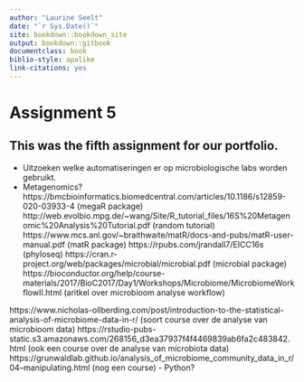```yaml
---
author: "Laurine Seelt"
date: "`r Sys.Date()`"
site: bookdown::bookdown_site
output: bookdown::gitbook
documentclass: book
biblio-style: apalike
link-citations: yes
---
```


# Assignment 5

## This was the fifth assignment for our portfolio.

- Uitzoeken welke automatiseringen er op microbiologische labs worden gebruikt.
- Metagenomics? 
https://bmcbioinformatics.biomedcentral.com/articles/10.1186/s12859-020-03933-4 (megaR package)
http://web.evolbio.mpg.de/~wang/Site/R_tutorial_files/16S%20Metagenomic%20Analysis%20Tutorial.pdf (random tutorial)
https://www.mcs.anl.gov/~braithwaite/matR/docs-and-pubs/matR-user-manual.pdf (matR package)
https://rpubs.com/jrandall7/EICC16s (phyloseq)
https://cran.r-project.org/web/packages/microbial/microbial.pdf (microbial package)
https://bioconductor.org/help/course-materials/2017/BioC2017/Day1/Workshops/Microbiome/MicrobiomeWorkflowII.html (aritkel over microbioom analyse workflow)

https://www.nicholas-ollberding.com/post/introduction-to-the-statistical-analysis-of-microbiome-data-in-r/ (soort course over de analyse van microbioom data)
https://rstudio-pubs-static.s3.amazonaws.com/268156_d3ea37937f4f4469839ab6fa2c483842.html (ook een course over de analyse van microbiota data)
https://grunwaldlab.github.io/analysis_of_microbiome_community_data_in_r/04--manipulating.html (nog een course)
- Python?

```r

```

